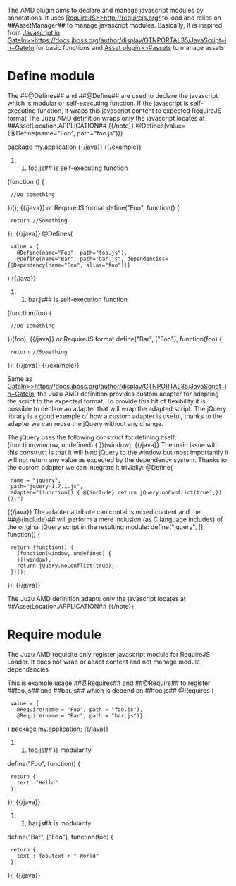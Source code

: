 The AMD plugin aims to declare and manage javascript modules by annotations. It uses [[RequireJS>>http://requirejs.org/]] to load and relies on ##AssetManager## to manage javascript modules.
Basically, It is inspired from [[Javascript in GateIn>>https://docs.jboss.org/author/display/GTNPORTAL35/JavaScript+in+GateIn]] for basic functions
and [[Asset plugin>>#assets]] to manage assets

= Define module =

The ##@Defines## and ##@Define## are used to declare the javascript which is modular or self-executing function.
If the javascript is self-executing function, it wraps this javascript content to expected RequireJS format
{{note}}
The Juzu AMD definition wraps only the javascript locates at ##AssetLocation.APPLICATION##
{{/note}} 
{{example title="Defines a normal AMD module"}}
{{java}}
@Defines(value={@Define(name="Foo", path="foo.js")})

package my.application
{{/java}}
{{/example}}
##foo.js## is self-executing function
{{java}}
(function () {
  //Do something
})();
{{/java}}
or RequireJS format
{{java}}
define("Foo", function() {
  return //Something
});
{{/java}}
{{example title="Defines modules with dependencies"}}
{{java}}
@Defines(
  value = {
    @Define(name="Foo", path="foo.js"),
    @Define(name="Bar", path="bar.js", dependencies={@Dependency(name="Foo", alias="foo")}}
)
{{/java}}
##bar.js## is self-execution function
{{java}}
(function(foo) {
  //Do something
})(foo);
{{/java}}
or RequireJS format
{{java}}
define("Bar", ["Foo"], function(foo) {
  return //Something
});
{{/java}}
{{/example}}

Same as [[GateIn>>https://docs.jboss.org/author/display/GTNPORTAL35/JavaScript+in+GateIn]], the Juzu AMD definition provides custom adapter for adapting the script to the expected format. 
To provide this bit of flexibility it is possible to declare an adapter that will wrap the adapted script.
The jQuery library is a good example of how a custom adapter is useful, thanks to the adapter we can reuse the jQuery without any change.
 
The jQuery uses the following construct for defining itself:
{{java}}
(function(window, undefined) {
})(window);
{{/java}}
The main issue with this construct is that it will bind jQuery to the window but most importantly it will not return any value as expected by the dependency system. Thanks to the custom adapter we can integrate it trivially:
{{java}}
@Define(
  name = "jquery",
  path="jquery-1.7.1.js",
  adapter="(function() { @{include} return jQuery.noConflict(true);})();")
{{/java}}
The adapter attribute can contains mixed content and the ##@{include}## will perform a mere inclusion (as C language includes) of the original jQuery script in the resulting module:
{{java}}
define("jquery", [], function() {
  return (function() {
    (function(window, undefined) {
    })(window);
    return jQuery.noConflict(true);
  })();
});
{{/java}}

{{note}}
The Juzu AMD definition adapts only the javascript locates at ##AssetLocation.APPLICATION##
{{/note}}

= Require module =

The Juzu AMD requisite only register javascript module for RequireJS Loader. It does not wrap or adapt content and not manage module dependencies

This is example usage ##@Requires## and ##@Require## to register ##foo.js## and ##bar.js## which is depend on ##foo.js##
{{java}}
@Requires (
  value = {
    @Require(name = "Foo", path = "foo.js"), 
    @Require(name = "Bar", path = "bar.js")}
)
package my.application;
{{/java}}
##foo.js## is modularity
{{java}}
define("Foo", function() {
  return {
    text: "Hello"
  };
});
{{/java}}
##bar.js## is modularity
{{java}}
define("Bar", ["Foo"], function(foo) {
  return {
    text : foo.text + " World"
  };
});
{{/java}}